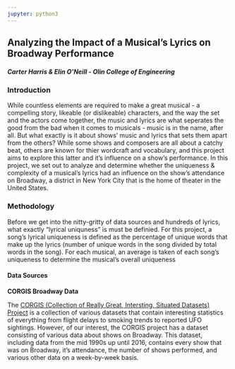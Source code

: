 ```yaml
---
jupyter: python3
---
```


## Analyzing the Impact of a Musical's Lyrics on Broadway Performance
##### Carter Harris & Elin O'Neill - Olin College of Engineering


### Introduction
While countless elements are required to make a great musical - a compelling story, likeable (or dislikeable) characters, and the way the set and the actors come together, the music and lyrics are what seperates the good from the bad when it comes to musicals - music is in the name, after all. But what exactly is it about shows' music and lyrics that sets them apart from the others? While some shows and composers are all about a catchy beat, others are known for thier wordcraft and vocabulary, and this project aims to explore this latter and it's influence on a show's performance. In this project, we set out to analyze and determine whether the uniqueness & complexity of a musical's lyrics had an influence on the show's attendance on Broadway, a district in New York City that is the home of theater in the United States.

### Methodology
Before we get into the nitty-gritty of data sources and hundreds of lyrics, what exactly "lyrical uniquness" is must be definied. For this project, a song's lyrical uniqueness is defined as the percentage of unique words that make up the lyrics (number of unique words in the song divided by total words in the song). For each musical, an average is taken of each song's uniqueness to determine the musical's overall uniqueness

#### Data Sources

**CORGIS Broadway Data**

The [CORGIS (Collection of Really Great, Intersting, Situated Datasets) Project](https://corgis-edu.github.io/corgis/) is a collection of various datasets that contain interesting statistics of everything from flight delays to smoking trends to reported UFO sightings. However, of our interest, the CORGIS project has a dataset consisting of various data about shows on Broadway. This dataset, including data from the mid 1990s up until 2016, contains every show that was on Broadway, it's attendance, the number of shows performed, and various other data on a week-by-week basis. 


